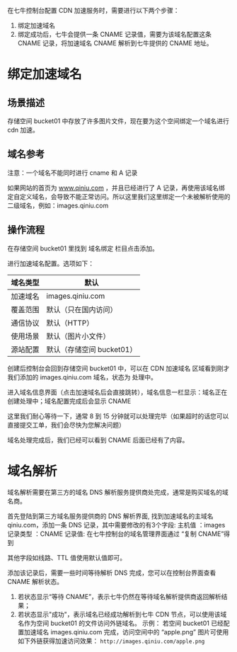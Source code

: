 在七牛控制台配置 CDN 加速服务时，需要进行以下两个步骤：
1. 绑定加速域名
2. 绑定成功后，七牛会提供一条 CNAME 记录值，需要为该域名配置这条 CNAME 记录，将加速域名 CNAME 解析到七牛提供的 CNAME 地址。  

# 绑定加速域名

## 场景描述
存储空间 bucket01 中存放了许多图片文件，现在要为这个空间绑定一个域名进行 cdn 加速。

## 域名参考
注意：一个域名不能同时进行 cname 和 A 记录

如果网站的首页为 www.qiniu.com ，并且已经进行了 A 记录，再使用该域名绑定自定义域名，会导致不能正常访问。所以这里我们这里绑定一个未被解析使用的二级域名，例如：images.qiniu.com

## 操作流程
在存储空间 bucket01 里找到 域名绑定 栏目点击添加。


进行加速域名配置。选项如下：

域名类型 | 默认
---- | ----
加速域名 | images.qiniu.com
覆盖范围 | 默认（只在国内访问）
通信协议 | 默认（HTTP）
使用场景 | 默认（图片小文件）
源站配置 | 默认（存储空间 bucket01）

创建后控制台会回到存储空间 bucket01 中，可以在 CDN 加速域名 区域看到刚才我们添加的 images.qiniu.com 域名，状态为 处理中。


进入域名信息界面（点击加速域名后会直接跳转），域名信息一栏显示：域名正在创建处理中；域名配置完成后会显示 CNAME

这里我们耐心等待一下，通常 8 到 15 分钟就可以处理完毕（如果超时的话您可以直接提交工单，我们会尽快为您解决问题）

域名处理完成后，我们已经可以看到 CNAME 后面已经有了内容。


# 域名解析
域名解析需要在第三方的域名 DNS 解析服务提供商处完成，通常是购买域名的域名商。

首先登陆到第三方域名服务提供商的 DNS 解析界面, 找到加速域名的主域名 qiniu.com，添加一条 DNS 记录，其中需要修改的有3个字段:
主机值 ：images 
记录类型 ：CNAME
记录值: 在七牛控制台的域名管理界面通过 “复制 CNAME”得到

其他字段如线路、TTL 值使用默认值即可。

添加该记录后，需要一些时间等待解析 DNS 完成，您可以在控制台界面查看 CNAME 解析状态。
1. 若状态显示“等待 CNAME”，表示七牛仍然在等待域名解析提供商返回解析结果；
2. 若状态显示"成功"，表示域名已经成功解析到七牛 CDN 节点，可以使用该域名作为空间 bucket01 的文件访问外链域名。
示例：
若空间 bucket01 已经配置加速域名 images.qiniu.com 完成，访问空间中的 “apple.png” 图片可使用如下外链获得加速访问效果：
`http://images.qiniu.com/apple.png`

